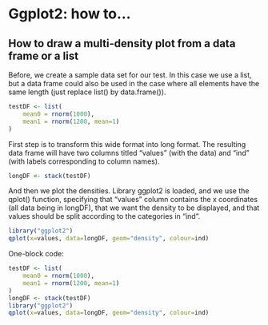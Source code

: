 Ggplot2: how to...
================================================================================


How to draw a multi-density plot from a data frame or a list
--------------------------------------------------------------------------------

Before, we create a sample data set for our test. In this case we use a list, but a data frame could also be used in the case where all elements have the same length (just replace list() by data.frame()). 
```r
testDF <- list(
    mean0 = rnorm(1000),
    mean1 = rnorm(1200, mean=1)
)
```

First step is to transform this wide format into long format. The resulting data frame will have two columns titled "values" (with the data) and "ind" (with labels corresponding to column names).
```r
longDF <- stack(testDF)
```

And then we plot the densities. Library ggplot2 is loaded, and we use the qplot() function, specifying that "values" column contains the x coordinates (all data being in longDF), that we want the density to be displayed, and that values should be split according to the categories in "ind".
```r
library("ggplot2")
qplot(x=values, data=longDF, geom="density", colour=ind)
```

One-block code:
```r
testDF <- list(
    mean0 = rnorm(1000),
    mean1 = rnorm(1200, mean=1)
)
longDF <- stack(testDF)
library("ggplot2")
qplot(x=values, data=longDF, geom="density", colour=ind)
```
